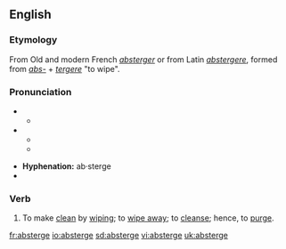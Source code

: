==English==

===Etymology===
From Old and modern French ''[[absterger]]'' or from Latin ''[[abstergere]]'', formed from ''[[abs-]]'' + ''[[tergere]]'' "to wipe".

===Pronunciation===
* {{a|RP}}
** {{IPA|/əbˈstɜːdʒ/}}
* {{a|US}}
** {{IPA|/æbˈstɝdʒ/}}
** {{SAMPA|/%{b"st3`dZ/}}

* '''Hyphenation:''' ab·sterge
* {{rhymes|ɜː(r)dʒ}}

===Verb===
{{en-verb|absterg|ing}}

# {{transitive}} To make [[clean]] by [[wipe|wiping]]; to [[wipe away]]; to [[cleanse]]; hence, to [[purge]].

[[fr:absterge]]
[[io:absterge]]
[[sd:absterge]]
[[vi:absterge]]
[[uk:absterge]]